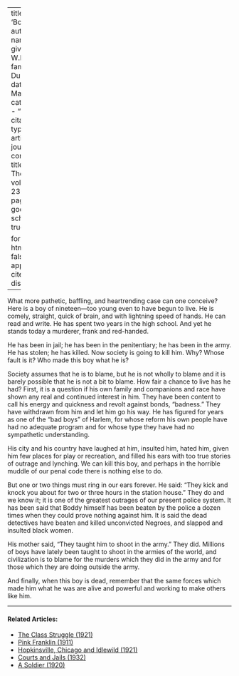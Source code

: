
---
title: 'Boddy'
author:
  - name:
      given: W.E.B.
      family: Du Bois
date: Mar. 1921
categories: 
  - ""
citation: 
  type: article-journal
  container-title: The Crisis
  volume: 23
  issue: 5
  page: 199
google-scholar: true

format:
  html:
    toc: false
    appendix-cite-as: display
---


What more pathetic, baffling, and heartrending case can one conceive? Here is a boy of nineteen—too young even to have begun to live. He is comely, straight, quick of brain, and 
with lightning speed of hands. He can read and write. He has spent two years in the high school. And yet he stands today a murderer, frank and red-handed. 

He has been in jail; he has been in the penitentiary; he has been in the army. He has stolen; he has killed. Now society is going to kill him. Why? Whose fault is it? Who made this boy what he is? 

Society assumes that he is to blame, but he is not wholly to blame and it is barely possible that he is not a bit to blame. How fair a chance to live has he had? First, it is a question if his own family and companions and race have shown any real and continued interest in him. They have been content to call his energy and quickness and revolt against bonds, "badness." They have withdrawn from him and let him go his way. He has figured for years as one of the "bad boys" of Harlem, for whose reform his own people have had no adequate program and for whose type they have had no sympathetic understanding. 

His city and his country have laughed at him, insulted him, hated him, given him few places for play or recreation, and filled his ears with too true stories of outrage and lynching. We can kill this boy, and perhaps in the horrible muddle of our penal code there is nothing else to do. 



But one or two things must ring in our ears forever. He said: "They kick and knock you about for two or three hours in the station house." They do and we know it; it is one of the greatest outrages of our present police system. It has been said that Boddy himself has been beaten by the police a dozen times when they could prove nothing against him. It is said the dead detectives have beaten and killed unconvicted Negroes, and slapped and insulted black women. 

His mother said, "They taught him to shoot in the army." They did. Millions of boys have lately been taught to shoot in the armies of the world, and civilization is to blame for the murders which they did in the army and for those which they are doing outside the army. 

And finally, when this boy is dead, remember that the same forces which made him what he was are alive and powerful and working to make others like him. 

<!-- Similar articles start here -->
<div  class="clear-wrap"></div>
<hr>
#### Related Articles:

* [The Class Struggle (1921)](/Volumes/22/04/class_struggle.html)
* [Pink Franklin (1911)](/Volumes/01/04/pink.html)
* [Hopkinsville, Chicago and Idlewild (1921)](/Volumes/22/04/hopkinsville.html)
* [Courts and Jails (1932)](/Volumes/39/04/courts_and_jails.html)
* [A Soldier (1920)](/Volumes/19/05/a_soldier.html)

<!-- Similar articles end here -->